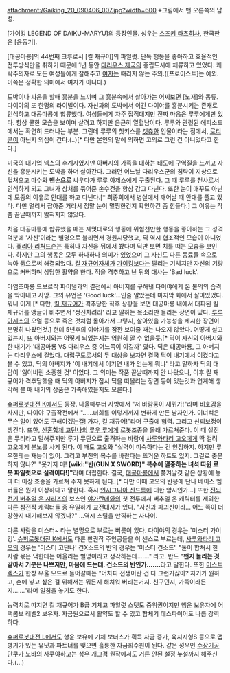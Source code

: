 attachment:/Gaiking_20_090406_007.jpg?width=600
※그림에서 맨 오른쪽의 남성.

[가이킹 LEGEND OF DAIKU-MARYU]의 등장인물. 성우는 [[스즈키 타츠히사]], 한국판은 [윤동기].

[대공마룡]의 44번째 크루로서 [킬 재규어]의 파일럿. 단독 행동을 좋아하고 효율적인 전투방식만을 취하기 때문에 1년 동안 [[다리우스 제국]]의 중립도시에 체류하고 있었다. 쾌락주의자로 모든 여성들에게 잘해주고 [[여자]]는 때리지 않는 주의.([프로이스트]는 예외. 이쪽은 정확한 의미에서 여자가 아니다.)

도박이나 싸움을 할때 흥분을 느끼며 그 흥분속에서 살아가는 어찌보면 [노저]와 동류. 다이야의 또 한명의 라이벌이다. 자신과의 도박에서 이긴 다이야를 흥분시키는 존재로 인식하고 대공마룡에 합류했다. 여성들에게 자주 집적대지만 진짜 마음은 루루에게만 있다. 항상 쿨한 모습을 보이며 살려고 하지만 은근히 열혈남이다. 루루와 관련된 에피소드에서는 확연히 드러나는 부분. 그런데 루루의 첫키스를 [[겟츄]]한 인물이라는 점에서, [[로리콘]]이 아닌지 의심이 간다.(..)[* 다만 본인의 말에 의하면 고의로 그런 건 아니었다고 한다.]

미국의 대기업 [[넥스]]의 후계자였지만 아버지의 가족을 대하는 태도에 구역질을 느끼고 자신을 흥분시키는 도박을 하며 살아간다. 그러던 어느날 다리우스군의 침략이 지상으로 덮쳐오고 마수와 '''맨손으로''' 싸우다가 [[루루 아제스]]에게 구출된다. 그 때 루루를 천사로서 인식하게 되고 그녀가 상처를 묶어준 손수건을 항상 감고 다닌다. 또한 눈이 애꾸도 아닌데 모종의 이유로 안대를 하고 다닌다.[* 최종회에서 병실에서 깨어날 때 안대를 풀고 있다. 다만 멀리서 잡아준 거라서 정말 눈이 멀쩡한건지 확인하긴 좀 힘들다.] 그 이유는 작품 끝날때까지 밝혀지지 않았다.

처음 대공마룡에 합류했을 때는 제멋대로의 행동에 위험천만한 행동을 좋아하는 그 성격 덕분에 '사신'이라는 별명으로 불리면서 경원시당했고, 딕 역시 협조적인 모습이 아니었다. [[퓨리아 리처드슨]]는 특히나 자신을 뒤에서 쐈다며 딕만 보면 치를 떠는 모습을 보인다. 하지만 그의 행동은 모두 하나하나 의미가 있었으며 그 자신도 다른 동료들 속으로 녹아 듦으로써 해결되었다. [[킬 재규어]]자체가 [[가이킹]]보다는 딸리는 기체지만 자신의 기량으로 커버하며 상당한 활약을 한다. 적을 격추하고 난 뒤의 대사는 'Bad luck'.

마염초마룡 드보르작 파이널과의 결전에서 아버지를 구해낸 다이야에게 온 불의의 습격을 막아내고 사망. 그의 유언은 'Good luck'...인줄 알았는데 마지막 화에서 살아있었다. 뭐니 이게.[* 다만, [[킬 재규어]]가 격추당한 직후 상황을 보면 대공마룡 내에서 대파된 킬 재규어를 앵글이 비추면서 '정신차려라' 라고 말하는 목소리만 들리는 장면이 있다. [[루루 아제스]]의 오열 등으로 죽은 것처럼 몰아가서 그렇지, 살아있을 가능성을 제시한 장면이 분명히 나왔던것.] 헌데 5년후의 이야기를 잠깐 보여줄 때는 나오지 않았다. 어떻게 살고 있는지, 또 아버지와는 어떻게 되었는지는 영원히 알 수 없을듯.[* 딕이 자신의 아버지와 한 내기가 '대공마룡 VS 다리우스 중 어느쪽이 이길까' 였다. 딕은 대공마룡, 그 아버지는 다리우스에 걸었다. 대립구도로서의 두 대상을 보자면 결국 딕이 내기에서 이겼다고 볼 수 있고, 딕의 아버지가 '이 내기에서 이기면 내가 얻는게 뭐냐' 라고 말하자 딕의 대답이 '잃어버린 소중한 것' 이었다. 그 의미는 작품 끝날때까지 안 나왔으나, 이후 킬 재규어가 격추당했을 때 딕의 아버지가 잠시 딕을 떠올리는 장면 등이 있는것과 연계해 생각해 볼 때 내기의 상품은 가족애였을지도 모른다.]

[[슈퍼로봇대전 K]]에서도 등장. 나올때부터 사방에서 "저 바람둥이 새퀴가!"라며 비호감을 사지만, 다이야 구출작전에서 "……너희를 이렇게까지 변하게 만든 남자인가. 이녀석은 무슨 일이 있어도 구해야겠는걸! 가자, 킬 재규어!"라며 구출에 협력. 그리고 신뢰보정이 생긴다. 또한, [[신혼합체 고단나]]의 [[루우 루]]에게 로봇조종을 몰래 가르쳐준다. 이 때 실전은 무리라고 말해주지만 루가 무단으로 출격하는 바람에 [[사루와타리 고오]]에게 딱 걸려 고오에게 분노를 사게 된다. 이 때도 고오와 "실력이 미숙하다는 건 인정하지. 하지만 루우한테는 재능이 있어. 그리고 부친의 복수를 바란다는 뜨거운 하트도 있지. 그걸로 충분하지 않나?" "웃기지 마! '''[wiki:"반(GUN X SWORD)" 복수에 열중하는 녀석 따윈 로봇 파일럿으로 실격이다!]"'''라며 대립한다. 결국, [[대공마룡]]에서 쫒겨날것 같은 상황에 놓여 더 이상 조종을 가르쳐 주지 못하게 된다. [* 다만 이때 고오의 반응에 단나 베이스 멤버들은 뭔가 이상하다고 말한다. 혹시 [[인시그니아 신드롬]]에 대한 암시인가...] 또한 [[전뇌전기 버추얼 온 시리즈]]의 보스인 [[야가란데]]와의 첫 전투에서 버추얼 온 캐릭터를 제외한 다른 참전작 캐릭터들 중 유일하게 교전대사가 있다. "사신과 파괴신이라... 어느 쪽이 더 강한지 내기해보지 않겠나?" ...역시 스릴을 만끽하는 사나이.

다른 사람을 미스터~ 라는 별명으로 부르는 버릇이 있다. 다이야의 경우는 '미스터 가이킹'.
[[슈퍼로봇대전 K]]에서도 다른 판권작 주인공들을 이 센스로 부르는데, [[사루와타리 고오]]의 경우는 '미스터 고단나' 건X소드의 반의 경우는 '미스터 건소드'. "둘이 합쳐서 한 사람 몫은 댁한테는 어울리는 별명이라고 생각하는데……." 라고. 반도   "'''왠지 놀리는 것 같아서 기분은 나쁘지만, 마음에 드는데. 건소드의 반인가…….'''라고 말한다. 또한 [[미스트 렉스]]가 한창 우울 모드로 들어갈때는 "어차피 전쟁이란 건 다 그런거잖아? 자기가 원하고, 손에 넣고 싶은 걸 위해서는 뭐든지 해치워 버리는거지. 친구던지, 가족이라든지……."라며 일침을 놓기도 한다.

능력치로 따지면 킬 재규어가 B급 기체고 파일럿 스탯도 중위권이지만 행운 보유자에 어택콤보 레벨2 보유자. 자금원으로서 활약도 할 수 있고 합체기 데스파이어도 나름 강력하다.

[[슈퍼로봇대전 L]]에서도 행운 보유에 기체 보너스가 획득 자금 증가, 육지지형S 등으로 맵병기가 있는 유닛과 파트너를 맺으면 훌륭한 자금회수원이 된다. 같은 성우인 [[수장기공 단쿠가 노바]]의 사쿠야하고는 성우 개그겸 원작에서도 거론 안된 설정 누설까지 해주신다.(…)
